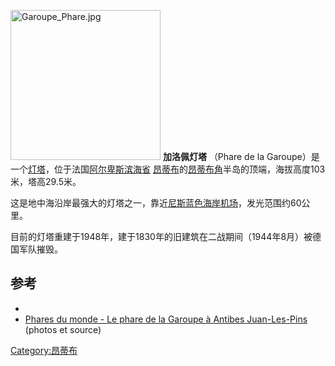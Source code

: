 [[File:Garoupe_Phare.jpg|240px]]
'''加洛佩灯塔''' （Phare de la Garoupe）是一个[[灯塔|灯塔]]，位于法国[[阿尔卑斯滨海省|阿尔卑斯滨海省]] [[昂蒂布|昂蒂布]]的[[昂蒂布角|昂蒂布角]]半岛的顶端，海拔高度103米，塔高29.5米。

这是地中海沿岸最强大的灯塔之一，靠近[[尼斯蓝色海岸机场|尼斯蓝色海岸机场]]，发光范围约60公里。

目前的灯塔重建于1948年，建于1830年的旧建筑在二战期间（1944年8月）被德国军队摧毁。

== 参考 ==
* {{Base Mérimée|IA06001351}}
* [http://phares.du.monde.free.fr/lum20/phare/page50.html Phares du monde - Le phare de la Garoupe à Antibes Juan-Les-Pins]{{Wayback|url=http://phares.du.monde.free.fr/lum20/phare/page50.html |date=20160303185524 }} (photos et source)
[[Category:昂蒂布|Category:昂蒂布]]
{{stub}}